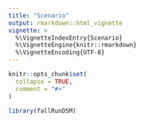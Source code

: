 ```yaml
---
title: "Scenario"
output: rmarkdown::html_vignette
vignette: >
  %\VignetteIndexEntry{Scenario}
  %\VignetteEngine{knitr::rmarkdown}
  %\VignetteEncoding{UTF-8}
---
```


```r
knitr::opts_chunk$set(
  collapse = TRUE,
  comment = "#>"
)
```

```r
library(fallRunDSM)
```
